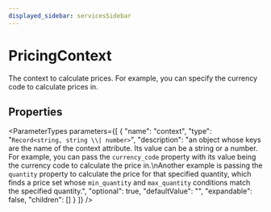 ```yaml
---
displayed_sidebar: servicesSidebar
---
```



# PricingContext

The context to calculate prices. For example, you can specify the currency code to calculate prices in.

## Properties

<ParameterTypes parameters={[
  {
    "name": "context",
    "type": "`Record<string, string \\| number>`",
    "description": "an object whose keys are the name of the context attribute. Its value can be a string or a number. For example, you can pass the `currency_code` property with its value being the currency code to calculate the price in.\nAnother example is passing the `quantity` property to calculate the price for that specified quantity, which finds a price set whose `min_quantity` and `max_quantity` conditions match the specified quantity.",
    "optional": true,
    "defaultValue": "",
    "expandable": false,
    "children": []
  }
]} />
